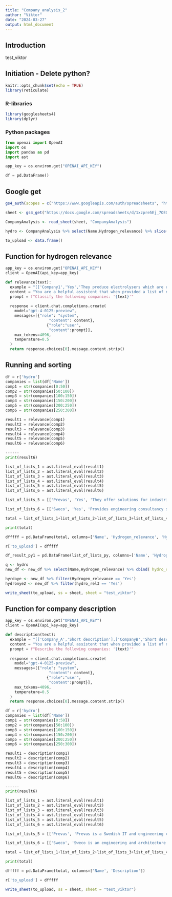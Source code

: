 ```yaml
---
title: "Company_analysis_2"
author: "Viktor"
date: "2024-03-27"
output: html_document
---
```


## Introduction
test_viktor 

## Initiation - Delete python?
```r
knitr::opts_chunk$set(echo = TRUE)
library(reticulate)

```
### R-libraries
```r
library(googlesheets4)
library(dplyr)
```
### Python packages 
```python
from openai import OpenAI
import os
import pandas as pd
import ast

app_key = os.environ.get("OPENAI_API_KEY")

df = pd.DataFrame()
```

## Google get
```r
gs4_auth(scopes = c("https://www.googleapis.com/auth/spreadsheets", "https://www.googleapis.com/auth/drive"))

sheet <- gs4_get("https://docs.google.com/spreadsheets/d/1xzpre5Ej_7OEGRU4EA7KZuMQnSz5YCyTx5Sdbml6bQE/edit#gid=0")

CompanyAnalysis <- read_sheet(sheet, "CompanyAnalysis")

hydro <- CompanyAnalysis %>% select(Name,Hydrogen_relevance) %>% slice(-1)

to_upload <- data.frame()
```


## Function for hydrogen relevance
```python
app_key = os.environ.get("OPENAI_API_KEY")
client = OpenAI(api_key=app_key)

def relevance(text):
  example = "[['Company1','Yes','They produce electrolysers which are used to produce hydrogen'],['CompanyB','No','This is a municipality, they do not work with hydrogen'],['CompanyC','Yes','They have a project where they produce e-methanol by using hydrogen as one of their inputs']]"
  content = "You are a helpful assistent that when provided a list of names of organisations finds out whether they are related to the hydrogen economy in the nordics or not. This can be either 'Yes' (if the organisations works with either directly producing or consuming hydrogen in their business, or the organisation either develops/research or manufacture either machines or components specifically made to be used to either produce or make use of hydrogen as input or if the organisation provides services or goods which could be relevant for the hydrogen economy or the general use of hydrogen, even if hydrogen is in no way their main focus), or 'No' (if the organisation has no service related to hydrogen, or the relation to the hydrogen economy is unclear). You choose the category which you find to be most fitting. You respond with one out of the two categories as well as a short motivation of why the company is cathegorised as hydrogen relevant or not. Your response should be in the form of a python list where each company has its own list with the Yes/No answer as one item in the list and the motivation as a second item in the list. Start each companylist with the name of the company. Do not add any text or characters outside of the list and it should be able to be read as a python list. Here is an example: "+example
  prompt = f"Classify the following companies: '{text}'"
  
  response = client.chat.completions.create(
    model="gpt-4-0125-preview",
    messages=[{"role": "system", 
                   "content": content},
                  {"role":"user",
                   "content":prompt}],
    max_tokens=4096,
    temperature=0.5
  )
  return response.choices[0].message.content.strip()
```

## Running and sorting
```python
df = r['hydro']
companies = list(df['Name'])
comp1 = str(companies[0:50])
comp2 = str(companies[50:100])
comp3 = str(companies[100:150])
comp4 = str(companies[150:200])
comp5 = str(companies[200:250])
comp6 = str(companies[250:300])

result1 = relevance(comp1)
result2 = relevance(comp2)
result3 = relevance(comp3)
result4 = relevance(comp4)
result5 = relevance(comp5)
result6 = relevance(comp6)

------
print(result6)

list_of_lists_1 = ast.literal_eval(result1)
list_of_lists_2 = ast.literal_eval(result2)
list_of_lists_3 = ast.literal_eval(result3)
list_of_lists_4 = ast.literal_eval(result4)
list_of_lists_5 = ast.literal_eval(result5)
list_of_lists_6 = ast.literal_eval(result6)

list_of_lists_5 = [['Prevas', 'Yes', 'They offer solutions for industrial IT and automation, which can include projects related to the hydrogen economy.'],['PRO&CO', 'No', 'The relation to the hydrogen economy is unclear as they primarily focus on recruitment and consulting without a clear link to hydrogen.'],['Prysmian Group', 'Yes', 'They manufacture cables and systems for energy and telecommunications, which can include solutions for the hydrogen economy in terms of infrastructure.'],['PurCity', 'Yes', 'They focus on improving air quality and could potentially be involved in projects that relate to hydrogen as a clean energy source.'],['PwC', 'Yes', 'As a global consultancy, they offer services that could include advising on the hydrogen economy, sustainability, and energy transition projects.'],['PWS', 'No', 'The relation to the hydrogen economy is unclear without specific information on their involvement in hydrogen-related projects.'],['Rabbalshede Kraft', 'Yes', 'They are involved in renewable energy which could include hydrogen production through electrolysis powered by renewable sources.'],['Ramboll', 'Yes', 'As an engineering, design, and consultancy company, they work on projects that can include the development of hydrogen infrastructure.'],['RDT Engineers', 'No', 'Without clear information on their involvement in hydrogen-related projects, their relation to the hydrogen economy is unclear.'],['Regaco', 'No', 'The relation to the hydrogen economy is unclear without specific information on their involvement in hydrogen-related projects.'],['Regeringskansliet', 'No', 'This is the government offices of Sweden, and while they may influence policy related to hydrogen, they do not directly work with hydrogen.'],['Region Gotland', 'No', 'As a regional authority, their direct involvement in the hydrogen economy is not clear unless they have specific projects related to hydrogen.'],['Region Västernorrland', 'No', 'As a regional authority, their direct involvement in the hydrogen economy is not clear unless they have specific projects related to hydrogen.'],['Region Örebro Län', 'No', 'As a regional authority, their direct involvement in the hydrogen economy is not clear unless they have specific projects related to hydrogen.'],['Rekryteringsföretag', 'No', 'This term refers to recruitment companies in general, which would not directly work with hydrogen unless specifically focused on that sector.'],['RES', 'Yes', 'They focus on renewable energy solutions which could include hydrogen production or projects related to the hydrogen economy.'],['RISE', 'Yes', 'As a research institute, they engage in various projects, including those related to energy technologies and potentially hydrogen.'],['RiskPoint', 'No', 'As an insurance provider, their direct involvement in the hydrogen economy is not clear unless they offer products specifically for hydrogen projects.'],['RWE', 'Yes', 'As an energy company, they are involved in power generation, including renewable energy sources that can be linked to hydrogen production.'],['Sandvik', 'Yes', 'They produce materials technology that can be relevant for hydrogen production and storage solutions.'],['Scatec', 'Yes', 'They are a renewable energy company, which may include involvement in hydrogen production or projects.'],['Schibsted', 'No', 'A media group´s involvement in the hydrogen economy is not clear unless they have specific projects or publications related to hydrogen.'],['Schneider Electric', 'Yes', 'They provide energy management and automation solutions, which can include technology for the hydrogen economy.'],['Selfa Arctic', 'No', 'Without specific information on their involvement in hydrogen-related projects, their relation to the hydrogen economy is unclear.'],['Semco Maritime', 'Yes', 'They provide engineering solutions to the energy sector, which can include projects related to hydrogen.'],['Shell', 'Yes', 'As a global energy company, they are involved in various aspects of the hydrogen economy, including production and distribution.'],['SICK', 'Yes', 'They provide sensors and solutions for industrial applications, which can include monitoring and control systems for hydrogen production and use.'],['Siemens Energy', 'Yes', 'They are involved in energy technology, including solutions for the production, storage, and utilization of hydrogen.'],['Sigma', 'No', 'The relation to the hydrogen economy is unclear without specific information on their involvement in hydrogen-related projects.'],['SINTEF', 'Yes', 'As one of Europe’s largest independent research organizations, they conduct research in technology, natural sciences, and social sciences, which likely includes hydrogen-related projects.'],['Sjællandske Medier', 'No', 'As a media company, their involvement in the hydrogen economy is not direct unless they have specific projects related to hydrogen.'],['Skellefteå Kraft', 'Yes', 'They are involved in energy production, including renewable energy sources that can be linked to hydrogen production or use.'],['Skyborn', 'No', 'Without specific information on their involvement in hydrogen-related projects, their relation to the hydrogen economy is unclear.'],['SLB', 'Yes', 'As a leading provider of technology and services to the energy industry, they may be involved in projects related to hydrogen production or utilization.'],['SLU', 'No', 'As a university focused on agricultural sciences and related fields, their direct involvement in the hydrogen economy is not clear unless they have specific research projects related to hydrogen.'],['Small Step Media', 'No', 'As a media company, their involvement in the hydrogen economy is not direct unless they have specific projects related to hydrogen.'],['Soft & Teknik', 'No', 'The relation to the hydrogen economy is unclear without specific information on their involvement in hydrogen-related projects.'],['Sogn og Fjordane Energi', 'Yes', 'They are involved in energy production, which could include renewable energy sources linked to hydrogen production or use.'],['Spectro Inlets', 'Yes', 'They produce electrochemical sensors, which could be used in monitoring hydrogen production or storage.'],['St. Jørgen Holding', 'No', 'Without specific information on their involvement in hydrogen-related projects, their relation to the hydrogen economy is unclear.'],['Standard Norge', 'No', 'As a standards organization, their direct involvement in the hydrogen economy is not clear unless they develop standards specifically for hydrogen technologies.'],['Statkraft', 'Yes', 'As Europe’s largest generator of renewable energy, they may be involved in hydrogen production or projects related to the hydrogen economy.'],['Stiesdal', 'Yes', 'They are involved in developing technologies for the renewable energy sector, which could include hydrogen-related technologies.'],['Stixon', 'No', 'The relation to the hydrogen economy is unclear without specific information on their involvement in hydrogen-related projects.'],['Strandmøllen', 'Yes', 'They produce and supply gases, including hydrogen, for various applications.'],['STRYVO', 'No', 'Without specific information on their involvement in hydrogen-related projects, their relation to the hydrogen economy is unclear.'],['SulfiLogger', 'No', 'Without specific information on their involvement in hydrogen-related projects, their relation to the hydrogen economy is unclear.'],['Svenska Rotor Maskiner', 'Yes', 'They specialize in rotary machines, which could include technology relevant to hydrogen production or compression.'],['Svevind', 'Yes', 'They develop wind power projects, which could include the production of green hydrogen through electrolysis.'],['Swagelok', 'Yes', 'They provide fluid system products, assemblies, and services, which can include solutions for hydrogen storage and distribution.']]

list_of_lists_6 = [['Sweco', 'Yes', 'Provides engineering consultancy services that could include projects related to the hydrogen economy.'],['Swerim', 'Yes', 'Involved in research and development in materials technology, potentially including those relevant to hydrogen production or usage.'],['Syddansk Universitet', 'Yes', 'Conducts research that could encompass hydrogen technology or its applications.'],['Södra skogsägarna', 'No', 'Primarily a forest owners´ cooperative focusing on wood and forestry products, not directly linked to the hydrogen economy.'],['TechnipFMC', 'Yes', 'Provides technology and services to the energy sector, potentially including hydrogen production and infrastructure.'],['Techouse', 'Yes', 'Specializes in technology solutions possibly including those for the hydrogen economy.'],['Tekniska verken i Linköping', 'Yes', 'Involved in energy and environmental technology, which may include hydrogen-related activities.'],['Topsoe', 'Yes', 'Specializes in catalysts and surface science, including technologies for producing hydrogen.'],['TRBC', 'No', 'The relationship to the hydrogen economy is unclear without further context on what TRBC refers to.'],['Trelleborgs Energi', 'Yes', 'A utility company that could be involved in energy projects including hydrogen.'],['Trøndelag fylkeskommune', 'Yes', 'Regional government likely involved in infrastructure projects, potentially including those related to hydrogen.'],['TSG', 'No', 'The relationship to the hydrogen economy is unclear without further context on what TSG refers to.'],['UAC', 'No', 'The relationship to the hydrogen economy is unclear without further context on what UAC refers to.'],['UCH', 'No', 'The relationship to the hydrogen economy is unclear without further context on what UCH refers to.'],['Umeå universitet', 'Yes', 'Conducts research that could include hydrogen technology or applications.'],['Uniper', 'Yes', 'An energy company that is likely involved in hydrogen projects or energy transition initiatives.'],['Unisense', 'Yes', 'Specializes in sensors and measurement tools, which could be used in hydrogen production or application contexts.'],['Universitetet i Bergen', 'Yes', 'Conducts research that may include hydrogen technology or its applications.'],['Universitetet i Oslo', 'Yes', 'Conducts research, potentially including hydrogen and related technologies.'],['Universitetet i Stavanger', 'Yes', 'Conducts research, potentially including hydrogen and related technologies.'],['University of Copenhagen', 'Yes', 'Conducts research that may include hydrogen technology or its applications.'],['Uppsala universitet', 'Yes', 'Conducts research, potentially including hydrogen and related technologies.'],['Vattenfall', 'Yes', 'An energy company likely involved in hydrogen production, storage, or utilization projects.'],['Vestland fylkeskommune', 'Yes', 'Regional government likely involved in infrastructure projects, potentially including those related to hydrogen.'],['Viken Hydrogen', 'Yes', 'The name suggests involvement in the hydrogen sector, likely focusing on hydrogen production or infrastructure.'],['Volvo', 'Yes', 'Involved in manufacturing vehicles, including potential development of hydrogen fuel cell vehicles.'],['Västra Götalandsregionen', 'Yes', 'Regional government that could be involved in supporting hydrogen economy initiatives.'],['Welltec', 'No', 'Primarily provides technology and services for the oil and gas industry, unclear direct involvement with hydrogen.'],['Wood', 'Yes', 'Provides consulting and engineering services, potentially including projects related to the hydrogen economy.'],['Worley', 'Yes', 'Provides professional services to the energy, chemicals, and resources sectors, potentially including hydrogen.'],['WSP', 'Yes', 'Provides engineering and professional services that could include hydrogen economy projects.'],['Yara', 'Yes', 'Involved in agriculture, but also in energy solutions including hydrogen for clean ammonia production.'],['ZEG', 'Yes', 'The name suggests involvement in the zero-emission or hydrogen sector.'],['Å Energi', 'Yes', 'An energy company that could be involved in renewable energy projects, including hydrogen.'],['Ørsted', 'Yes', 'Focuses on renewable energy, including wind power which can be linked to hydrogen production through electrolysis.']]

total = list_of_lists_1+list_of_lists_2+list_of_lists_3+list_of_lists_4+list_of_lists_5+list_of_lists_6

print(total)

dfffff = pd.DataFrame(total, columns=['Name', 'Hydrogen_relevance', 'Hydrogen_relevance_motivation'])

r['to_upload'] = dfffff
````

```python
df_result_py1 = pd.DataFrame(list_of_lists_py, columns=['Name', 'Hydrogen_relevance'])
```

```r
q <- hydro
new_df <- new_df %>% select(Name,Hydrogen_relevance) %>% cbind( hydro_rel3 = py$dfffff$Hydrogen_relevance)

hyrdoye <- new_df %>% filter(Hydrogen_relevance == 'Yes')
hydronye2 <- new_df %>% filter(hydro_rel3 == 'Yes')

write_sheet(to_upload, ss = sheet, sheet = "test_viktor")

```




## Function for company description
```python
app_key = os.environ.get("OPENAI_API_KEY")
client = OpenAI(api_key=app_key)

def description(text):
  example = "[['Company_A','Short description'],['CompanyB','Short description'],['CompanyC','Short description']]"
  content = "You are a helpful assistent that when provided a list of names of organisations. You respond with a short description, two scentences (no more, no less), about the organisation and what they do. Your response should be in the form of a python list where each company has its own list with the description as an item in the list. Start each companylist with the name of the company. Do not add any text or characters outside of the list and it should be able to be read as a python list. Here is an example: "+example
  prompt = f"Describe the following companies: '{text}'"
  
  response = client.chat.completions.create(
    model="gpt-4-0125-preview",
    messages=[{"role": "system", 
                   "content": content},
                  {"role":"user",
                   "content":prompt}],
    max_tokens=4096,
    temperature=0.5
  )
  return response.choices[0].message.content.strip()
```

````python
df = r['hydro']
companies = list(df['Name'])
comp1 = str(companies[0:50])
comp2 = str(companies[50:100])
comp3 = str(companies[100:150])
comp4 = str(companies[150:200])
comp5 = str(companies[200:250])
comp6 = str(companies[250:300])

result1 = description(comp1)
result2 = description(comp2)
result3 = description(comp3)
result4 = description(comp4)
result5 = description(comp5)
result6 = description(comp6)

------
print(result6)

list_of_lists_1 = ast.literal_eval(result1)
list_of_lists_2 = ast.literal_eval(result2)
list_of_lists_3 = ast.literal_eval(result3)
list_of_lists_4 = ast.literal_eval(result4)
list_of_lists_5 = ast.literal_eval(result5)
list_of_lists_6 = ast.literal_eval(result6)

list_of_lists_5 = [['Prevas', 'Prevas is a Swedish IT and engineering company providing solutions for product development, embedded systems, and industrial IT.'],['PRO&CO', 'PRO&CO is a Danish recruitment agency specializing in matching candidates with companies in engineering, construction, and technology sectors.'],['Prysmian Group', 'Prysmian Group is a global leader in the energy and telecom cable systems industry, offering a wide range of products and services.'],['PurCity', 'PurCity is a Danish company focused on improving air quality through innovative solutions for capturing and converting air pollution into usable products.'],['PwC', 'PwC (PricewaterhouseCoopers) is a global network of firms delivering world-class assurance, tax, and consulting services for businesses.'],['PWS', 'PWS is a company that specializes in water treatment solutions, offering services and technologies to improve water quality and sustainability.'],['Rabbalshede Kraft', 'Rabbalshede Kraft is a Swedish company involved in the development, construction, and operation of wind farms for renewable energy production.'],['Ramboll', 'Ramboll is a global engineering, architecture, and consultancy company based in Denmark, focusing on sustainable solutions.'],['RDT Engineers', 'RDT Engineers is a company offering engineering services and solutions across various industries, including aerospace, automotive, and energy.'],['Regaco', 'Regaco is a company specializing in regulatory compliance and quality assurance services for the healthcare and pharmaceutical industries.'],['Regeringskansliet', 'Regeringskansliet refers to the Government Offices of Sweden, responsible for implementing political decisions and coordinating the work of the government.'],['Region Gotland', 'Region Gotland is the local government authority for Gotland, Sweden, responsible for regional development, education, and healthcare services.'],['Region Västernorrland', 'Region Västernorrland is a county council in Sweden, providing healthcare, public transport, and regional development.'],['Region Örebro Län', 'Region Örebro Län is a regional council in Sweden, responsible for healthcare, dental care, and regional growth and development.'],['Rekryteringsföretag', 'Rekryteringsföretag refers to recruitment companies in general, specializing in sourcing and placing candidates in various industries.'],['RES', 'RES is a global renewable energy company, focusing on the development, construction, and operation of wind, solar, and storage projects.'],['RISE', 'RISE (Research Institutes of Sweden) is a Swedish research institute collaborating with academia, industry, and society towards innovation and sustainable solutions.'],['RiskPoint', 'RiskPoint is an insurance company offering specialized risk management solutions and insurance products to businesses and professionals.'],['RWE', 'RWE is one of the  leading renewable energy companies in the world, focusing on wind and solar power, as well as energy storage technologies.'],['Sandvik', 'Sandvik is a high-technology, engineering group with advanced products and services in metal cutting, mining, and construction industries.'],['Scatec', 'Scatec is a Norwegian renewable energy company specializing in solar power, developing, building, and operating solar plants worldwide.'],['Schibsted', 'Schibsted is a Norwegian media group operating in digital media, marketplaces, and newspapers in Scandinavia and internationally.'],['Schneider Electric', 'Schneider Electric is a global company specializing in energy management and automation solutions, for efficiency and sustainability.'],['Selfa Arctic', 'Selfa Arctic is a Norwegian company specializing in the construction of electric fishing boats, promoting sustainable marine operations.'],['Semco Maritime', 'Semco Maritime is an international engineering and contracting company specializing in projects in the energy sector, including oil, gas, and wind power.'],['Shell', 'Shell is a global group of energy and petrochemical companies, focusing on oil and gas exploration, production, and refining.'],['SICK', 'SICK is a German-based global manufacturer of sensors and sensor solutions for industrial automation applications.'],['Siemens Energy', 'Siemens Energy is a global energy company focusing on technology and services for the energy sector, including power generation and transmission.'],['Sigma', 'Sigma is a Swedish-based consultancy group offering technology and management solutions across various sectors, including IT and engineering.'],['SINTEF', 'SINTEF is one of Europe’s largest independent research organizations, based in Norway, focusing on technology, natural sciences, and social sciences.'],['Sjællandske Medier', 'Sjællandske Medier is a Danish media company operating newspapers and digital media platforms primarily in the Zealand region.'],['Skellefteå Kraft', 'Skellefteå Kraft is a Swedish municipal energy company focusing on producing and distributing electricity from renewable sources.'],['Skyborn', 'Skyborn is a company that provides advanced technology solutions and services, though specific details and industry focus are not widely publicized.'],['SLB', 'SLB (formerly Schlumberger) is a leading provider of technology and services to the global energy industry, focusing on oilfield services and equipment.'],['SLU', 'SLU (Swedish University of Agricultural Sciences) specializes in education and research for sustainable land, forest, and water management.'],['Small Step Media', 'Small Step Media is a digital marketing and advertising agency, offering creative solutions to enhance online presence and engagement.'],['Soft & Teknik', 'Soft & Teknik is likely a company focused on software and technology solutions, though specific details about its operations are not widely known.'],['Sogn og Fjordane Energi', 'Sogn og Fjordane Energi is a Norwegian energy company focusing on the production and distribution of renewable energy, primarily hydroelectric power.'],['Spectro Inlets', 'Spectro Inlets is a technology company specializing in electrochemical sensors and analysis equipment for research and industrial applications.'],['St. Jørgen Holding', 'St. Jørgen Holding is a holding company involved in various investments, though specific details about its focus and portfolio are not widely known.'],['Standard Norge', 'Standard Norge is the Norwegian standards organization responsible for developing and publishing standards in various sectors.'],['Statkraft', 'Statkraft is a leading company in hydropower internationally and Europe’s largest generator of renewable energy, focusing on hydro, wind, and solar power.'],['Stiesdal', 'Stiesdal is a Danish company focused on developing innovative technologies for the renewable energy sector, including wind power and carbon capture.'],['Stixon', 'Stixon is a company that seems to specialize in technology or products, though specific details about its operations are not widely known.'],['Strandmøllen', 'Strandmøllen is a Danish company specializing in the production and supply of gases for industrial and medical use.'],['STRYVO', 'STRYVO is a company that offers engineering and manufacturing services, likely within the metalworking and machinery sectors.'],['SulfiLogger', 'SulfiLogger is a company specializing in sensor technology for detecting hydrogen sulfide in various applications, including wastewater treatment.'],['Svenska Rotor Maskiner', 'Svenska Rotor Maskiner (SRM) is a Swedish company specializing in rotor machines, including compressors and expanders for various industrial applications.'],['Svevind', 'Svevind is a Swedish company focusing on the development, planning, and operation of large-scale wind power projects.'],['Swagelok', 'Swagelok is a global provider of fluid system solutions, including products, assemblies, and services for multiple industries.']]

list_of_lists_6 = [['Sweco', 'Sweco is an engineering and architecture company offering project design and consulting services for construction projects. They focus on sustainable building design, urban planning, and environmental engineering.'],['Swerim', 'Swerim is a research institute specializing in metals research, focusing on improving metal production processes and developing new metal-based materials.'],['Syddansk Universitet', 'Syddansk Universitet, or University of Southern Denmark, offers a wide range of undergraduate and graduate programs, with a strong focus on research and interdisciplinary studies.'],['Södra skogsägarna', 'Södra skogsägarna is a cooperative of forest owners in Sweden that provides its members with forestry services and processes wood into various products.'],['TechnipFMC', 'TechnipFMC is a global leader in oil and gas projects, technologies, systems, and services, offering solutions for subsea, onshore/offshore, and surface projects.'],['Techouse', 'Techouse provides technology solutions and services for the processing and management of waste and water, focusing on environmental and energy efficiency.'],['Tekniska verken i Linköping', 'Tekniska verken i Linköping is a utility company in Sweden, providing services in electricity, heating, water, broadband, and waste management.'],['Topsoe', 'Topsoe is a global leader in catalysis and surface science, specializing in the production of catalysts and technologies for the chemical and refining industries.'],['TRBC', 'TRBC, or Thomson Reuters Business Classification, provides detailed and comprehensive industry classification of global companies for financial analysis.'],['Trelleborgs Energi', 'Trelleborgs Energi is a local utility company in Trelleborg, Sweden, offering services in electricity, district heating, water, and broadband.'],['Trøndelag fylkeskommune', 'Trøndelag fylkeskommune is the county municipality of Trøndelag, Norway, responsible for regional development, education, public transport, and cultural affairs.'],['TSG', 'TSG offers solutions and services for fuel retail and mobility, including installation, maintenance, and management of energy distribution infrastructures.'],['UAC', 'UAC is a global provider of aerospace and defense products, specializing in the design, manufacture, and support of composite structural components.'],['UCH', 'NO DESCRIPTION - SCHOOL IN DENMARK.'],['Umeå universitet', 'Umeå universitet, or Umeå University, is a Swedish university known for its research in medicine, biosciences, and environmental science, offering a wide range of academic disciplines.'],['Uniper', 'Uniper is an international energy company providing electricity, gas, and heat, focusing on secure energy supply and transitioning to a sustainable energy future.'],['Unisense', 'Unisense is a manufacturer of microsensors and instrumentation for microscale measurement, catering to research within environmental sciences, biotechnology, and medicine.'],['Universitetet i Bergen', 'Universitetet i Bergen, or the University of Bergen, is a research university in Norway, known for its strong marine and environmental research programs.'],['Universitetet i Oslo', 'Universitetet i Oslo, or the University of Oslo, is the oldest university in Norway, offering a wide range of academic disciplines and known for its research contributions.'],['Universitetet i Stavanger', 'Universitetet i Stavanger, or the University of Stavanger, is a Norwegian university focusing on science and technology, social sciences, and arts and education.'],['University of Copenhagen', 'The University of Copenhagen is one of the largest institutions of research and education in Denmark, known for its comprehensive range of disciplines.'],['Uppsala universitet', 'Uppsala universitet, or Uppsala University, is a prestigious university in Sweden, known for its research in science and humanities as well as a rich historical heritage.'],['Vattenfall', 'Vattenfall is one of the largest producers of electricity and heat in Europe, focusing on generating power from renewable sources.'],['Vestland fylkeskommune', 'Vestland fylkeskommune is the county municipality of Vestland, Norway, responsible for regional development, including education, transportation, and economic development.'],['Viken Hydrogen', 'Viken Hydrogen is focused on developing hydrogen production facilities and infrastructure, aiming to accelerate the transition to clean energy in the Viken region.'],['Volvo', 'Volvo is a leading global manufacturer of trucks, buses, construction equipment, and marine and industrial engines, with a focus on innovative and sustainable solutions.'],['Västra Götalandsregionen', 'Västra Götalandsregionen is a county council in Sweden, responsible for healthcare, public transport, and regional development in the Västra Götaland region.'],['Welltec', 'Welltec develops and provides well technology and solutions for the oil and gas industry, focusing on increasing the efficiency and recovery rate of existing wells.'],['Wood', 'Wood is a global leader in consulting and engineering across energy and the built environment, aiming to unlock solutions to critical challenges in water, infrastructure, and environmental projects.'],['Worley', 'Worley is a global provider of professional project and asset services in the energy, chemicals, and resources sectors, focusing on delivering sustainable solutions.'],['WSP', 'WSP is one of the leading engineering professional services firms in the world, providing management and consultancy services to the built and natural environment.'],['Yara', 'Yara is a global leader in agricultural products and environmental solutions, focusing on the efficient use of resources to produce food and improve sustainability.'],['ZEG', 'ZEG specializes in zero-emission energy solutions, focusing on hydrogen production and related technologies to support clean energy transitions.'],['Å Energi', 'Å Energi is a Norwegian company involved in hydroelectric power production, focusing on renewable energy sources to provide clean electricity.'],['Ørsted', 'Ørsted is a multinational power company specializing in renewable energy, particularly offshore wind farms, aiming to create a world that runs entirely on green energy.']]

total = list_of_lists_1+list_of_lists_2+list_of_lists_3+list_of_lists_4+list_of_lists_5+list_of_lists_6

print(total)

dfffff = pd.DataFrame(total, columns=['Name', 'Description'])

r['to_upload'] = dfffff
````


```r


write_sheet(to_upload, ss = sheet, sheet = "test_viktor")

```